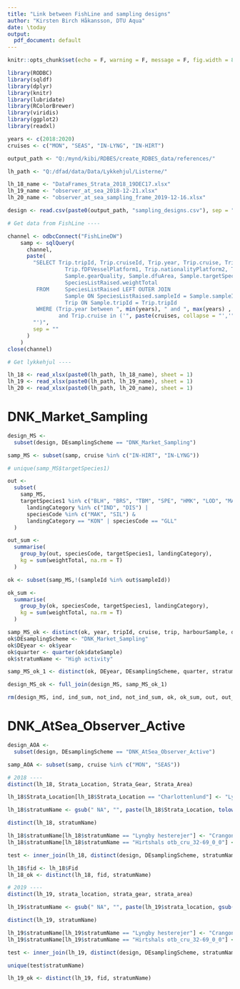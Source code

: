 ```yaml
---
title: "Link between FishLine and sampling designs"
author: "Kirsten Birch Håkansson, DTU Aqua"
date: \today
output:
  pdf_document: default
---
```


```r
knitr::opts_chunk$set(echo = F, warning = F, message = F, fig.width = 8, fig.height = 8, dpi = 900, dev = 'jpeg', results = 'asis')

library(RODBC)
library(sqldf)
library(dplyr)
library(knitr)
library(lubridate)
library(RColorBrewer)
library(viridis)
library(ggplot2)
library(readxl)

years <- c(2018:2020)
cruises <- c("MON", "SEAS", "IN-LYNG", "IN-HIRT")

output_path <- "Q:/mynd/kibi/RDBES/create_RDBES_data/references/"

lh_path <- "Q:/dfad/data/Data/Lykkehjul/Listerne/"

lh_18_name <- "DataFrames_Strata_2018_19DEC17.xlsx"
lh_19_name <- "observer_at_sea_2018-12-21.xlsx"
lh_20_name <- "observer_at_sea_sampling_frame_2019-12-16.xlsx"

```

```r

design <- read.csv(paste0(output_path, "sampling_designs.csv"), sep = ";")

# Get data from FishLine ----

channel <- odbcConnect("FishLineDW")
    samp <- sqlQuery(
      channel,
      paste(
        "SELECT Trip.tripId, Trip.cruiseId, Trip.year, Trip.cruise, Trip.trip, Trip.tripType, Trip.logBldNr, Trip.timeZone, Trip.dateStart,                        Trip.dateEnd, Trip.samplingType, Trip.samplingMethod, Trip.fisheryType, Trip.platform1, Trip.nationalityPlatform1, 
                  Trip.fDFVesselPlatform1, Trip.nationalityPlatform2, Trip.platform2, Trip.dateSample, Trip.harbourSample,                                         Trip.nationalityHarbourSample, Trip.harbourLanding, Trip.nationalityHarbourLanding, Sample.sampleId, Sample.station, 
                  Sample.gearQuality, Sample.dfuArea, Sample.targetSpecies1, Sample.catchRegistration, Sample.speciesRegistration,                                 SpeciesListRaised.speciesCode, SpeciesListRaised.landingCategory, SpeciesListRaised.weightSubSample, 
                  SpeciesListRaised.weightTotal
         FROM     SpeciesListRaised LEFT OUTER JOIN
                  Sample ON SpeciesListRaised.sampleId = Sample.sampleId RIGHT OUTER JOIN
                  Trip ON Sample.tripId = Trip.tripId
         WHERE (Trip.year between ", min(years), " and ", max(years) , ")
                and Trip.cruise in ('", paste(cruises, collapse = "','"),
        "')",
        sep = ""
      )
    )
close(channel)

# Get lykkehjul ----

lh_18 <- read_xlsx(paste0(lh_path, lh_18_name), sheet = 1)
lh_19 <- read_xlsx(paste0(lh_path, lh_19_name), sheet = 1)
lh_20 <- read_xlsx(paste0(lh_path, lh_20_name), sheet = 1)


```

# DNK_Market_Sampling

```r

design_MS <-
  subset(design, DEsamplingScheme == "DNK_Market_Sampling")

samp_MS <- subset(samp, cruise %in% c("IN-HIRT", "IN-LYNG"))

# unique(samp_MS$targetSpecies1)

out <-
  subset(
    samp_MS,
    targetSpecies1 %in% c("BLH", "BRS", "TBM", "SPE", "HMK", "LOD", "MAK", "SIL", "PIL") |
      landingCategory %in% c("IND", "DIS") |
      speciesCode %in% c("MAK", "SIL") &
      landingCategory == "KON" | speciesCode == "GLL"
  )

out_sum <-
  summarise(
    group_by(out, speciesCode, targetSpecies1, landingCategory),
    kg = sum(weightTotal, na.rm = T)
  )

ok <- subset(samp_MS,!(sampleId %in% out$sampleId))

ok_sum <-
  summarise(
    group_by(ok, speciesCode, targetSpecies1, landingCategory),
    kg = sum(weightTotal, na.rm = T)
  )

samp_MS_ok <- distinct(ok, year, tripId, cruise, trip, harbourSample, dateSample)
ok$DEsamplingScheme <- "DNK_Market_Sampling"
ok$DEyear <- ok$year
ok$quarter <- quarter(ok$dateSample)
ok$stratumName <- "High activity"

samp_MS_ok_1 <- distinct(ok, DEyear, DEsamplingScheme, quarter, stratumName, tripId, cruise, trip)

design_MS_ok <- full_join(design_MS, samp_MS_ok_1)

rm(design_MS, ind, ind_sum, not_ind, not_ind_sum, ok, ok_sum, out, out_sum, samp_MS, samp_MS_ok, samp_MS_ok_1)

```


\newpage
# DNK_AtSea_Observer_Active

```r

design_AOA <-
  subset(design, DEsamplingScheme == "DNK_AtSea_Observer_Active")

samp_AOA <- subset(samp, cruise %in% c("MON", "SEAS"))

# 2018 ----
distinct(lh_18, Strata_Location, Strata_Gear, Strata_Area)

lh_18$Strata_Location[lh_18$Strata_Location == "Charlottenlund"] <- "Lyngby"

lh_18$stratumName <- gsub(" NA", "", paste(lh_18$Strata_Location, tolower(lh_18$Strata_Gear), lh_18$Strata_Area))

distinct(lh_18, stratumName)

lh_18$stratumName[lh_18$stratumName == "Lyngby hesterejer"] <- "Crangon"
lh_18$stratumName[lh_18$stratumName == "Hirtshals otb_cru_32-69_0_0"] <- "Pandalus"

test <- inner_join(lh_18, distinct(design, DEsamplingScheme, stratumName))

lh_18$fid <- lh_18$Fid
lh_18_ok <- distinct(lh_18, fid, stratumName)

# 2019 ----
distinct(lh_19, strata_location, strata_gear, strata_area)

lh_19$stratumName <- gsub(" NA", "", paste(lh_19$strata_location, gsub(" ", "", tolower(lh_19$strata_gear)), lh_19$strata_area))

distinct(lh_19, stratumName)

lh_19$stratumName[lh_19$stratumName == "Lyngby hesterejer"] <- "Crangon"
lh_19$stratumName[lh_19$stratumName == "Hirtshals otb_cru_32-69_0_0"] <- "Pandalus"

test <- inner_join(lh_19, distinct(design, DEsamplingScheme, stratumName))

unique(test$stratumName)

lh_19_ok <- distinct(lh_19, fid, stratumName)
```
